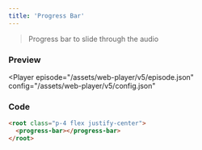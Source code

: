 ```yaml
---
title: 'Progress Bar'
---
```



> Progress bar to slide through the audio

### Preview

<Player
  episode="/assets/web-player/v5/episode.json"
  config="/assets/web-player/v5/config.json"
>
  <root class="p-4 flex justify-center">
    <progress-bar></progress-bar>
  </root>
</Player>

### Code

```html
<root class="p-4 flex justify-center">
  <progress-bar></progress-bar>
</root>
```
